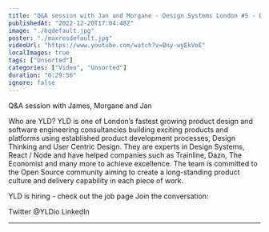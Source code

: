 ```yaml
---
title: "Q&A session with Jan and Morgane - Design Systems London #5 - December 2022"
publishedAt: "2022-12-20T17:04:48Z"
image: "./hqdefault.jpg"
poster: "./maxresdefault.jpg"
videoUrl: "https://www.youtube.com/watch?v=Bny-wyEkVoE"
localImages: true
tags: ["Unsorted"]
categories: ["Video", "Unsorted"]
duration: "0:29:56"
ignore: false
---
```


Q&A session with James, Morgane and Jan

Who are YLD?
YLD is one of London’s fastest growing product design and software engineering consultancies building exciting products and platforms using established product development processes, Design Thinking and User Centric Design. They are experts in Design Systems, React / Node and have helped companies such as Trainline, Dazn, The Economist and many more to achieve excellence.
The team is committed to the Open Source community aiming to create a long-standing product culture and delivery capability in each piece of work.

YLD is hiring - check out the job page
Join the conversation:

Twitter @YLDio
LinkedIn

---
